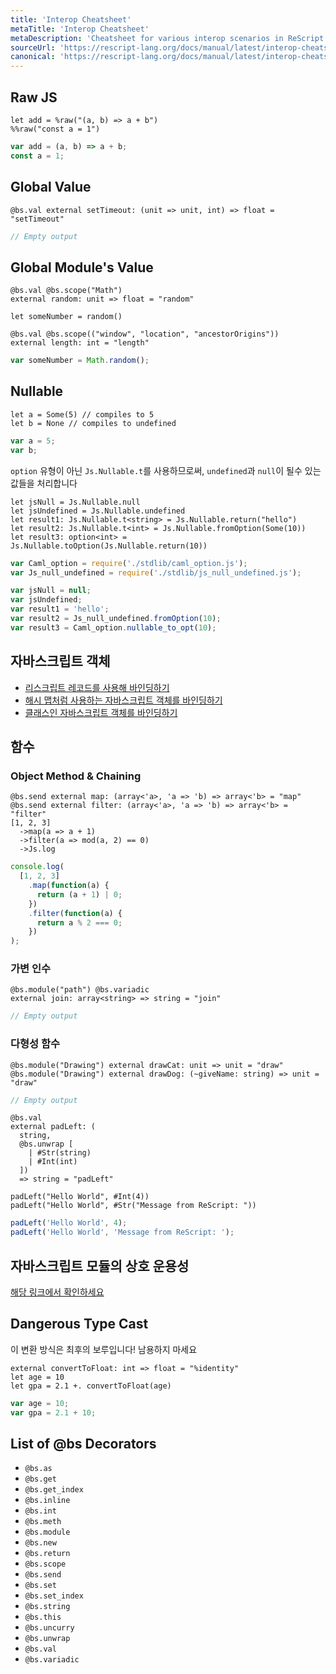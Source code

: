 ```yaml
---
title: 'Interop Cheatsheet'
metaTitle: 'Interop Cheatsheet'
metaDescription: 'Cheatsheet for various interop scenarios in ReScript'
sourceUrl: 'https://rescript-lang.org/docs/manual/latest/interop-cheatsheet'
canonical: 'https://rescript-lang.org/docs/manual/latest/interop-cheatsheet'
---
```


<!-- TODO: this should be a glossary instead -->

## Raw JS

```reason
let add = %raw("(a, b) => a + b")
%%raw("const a = 1")
```

```js
var add = (a, b) => a + b;
const a = 1;
```

## Global Value

```reason
@bs.val external setTimeout: (unit => unit, int) => float = "setTimeout"
```

```js
// Empty output
```

## Global Module's Value

```reason
@bs.val @bs.scope("Math")
external random: unit => float = "random"

let someNumber = random()

@bs.val @bs.scope(("window", "location", "ancestorOrigins"))
external length: int = "length"
```

```js
var someNumber = Math.random();
```

## Nullable

```reason
let a = Some(5) // compiles to 5
let b = None // compiles to undefined
```

```js
var a = 5;
var b;
```

`option` 유형이 아닌 `Js.Nullable.t`를 사용하므로써, `undefined`과 `null`이 될수 있는 값들을 처리합니다

```reason
let jsNull = Js.Nullable.null
let jsUndefined = Js.Nullable.undefined
let result1: Js.Nullable.t<string> = Js.Nullable.return("hello")
let result2: Js.Nullable.t<int> = Js.Nullable.fromOption(Some(10))
let result3: option<int> = Js.Nullable.toOption(Js.Nullable.return(10))
```

```js
var Caml_option = require('./stdlib/caml_option.js');
var Js_null_undefined = require('./stdlib/js_null_undefined.js');

var jsNull = null;
var jsUndefined;
var result1 = 'hello';
var result2 = Js_null_undefined.fromOption(10);
var result3 = Caml_option.nullable_to_opt(10);
```

## 자바스크립트 객체

- [리스크립트 레코드를 사용해 바인딩하기](https://green-labs.github.io/rescript-in-korean/JavaScript-Interop/04-Bind-to-JS-Object#%EB%A0%88%EC%BD%94%EB%93%9C%EC%B2%98%EB%9F%BC%EC%82%AC%EC%9A%A9%ED%95%98%EB%8A%94%EC%9E%90%EB%B0%94%EC%8A%A4%ED%81%AC%EB%A6%BD%ED%8A%B8%EA%B0%9D%EC%B2%B4%EB%A5%BC%EB%B0%94%EC%9D%B8%EB%94%A9%ED%95%98%EA%B8%B0)
- [해시 맵처럼 사용하는 자바스크립트 객체를 바인딩하기](https://green-labs.github.io/rescript-in-korean/JavaScript-Interop/04-Bind-to-JS-Object#%ED%95%B4%EC%8B%9C%EB%A7%B5%EC%B2%98%EB%9F%BC%EC%82%AC%EC%9A%A9%ED%95%98%EB%8A%94%EC%9E%90%EB%B0%94%EC%8A%A4%ED%81%AC%EB%A6%BD%ED%8A%B8%EA%B0%9D%EC%B2%B4%EB%A5%BC%EB%B0%94%EC%9D%B8%EB%94%A9%ED%95%98%EA%B8%B0)
- [클래스인 자바스크립트 객체를 바인딩하기](https://green-labs.github.io/rescript-in-korean/JavaScript-Interop/04-Bind-to-JS-Object#%ED%81%B4%EB%9E%98%EC%8A%A4%EC%9D%B8%EC%9E%90%EB%B0%94%EC%8A%A4%ED%81%AC%EB%A6%BD%ED%8A%B8%EA%B0%9D%EC%B2%B4%EB%A5%BC%EB%B0%94%EC%9D%B8%EB%94%A9%ED%95%98%EA%B8%B0)

## 함수

### Object Method & Chaining

```reason
@bs.send external map: (array<'a>, 'a => 'b) => array<'b> = "map"
@bs.send external filter: (array<'a>, 'a => 'b) => array<'b> = "filter"
[1, 2, 3]
  ->map(a => a + 1)
  ->filter(a => mod(a, 2) == 0)
  ->Js.log
```

```js
console.log(
  [1, 2, 3]
    .map(function(a) {
      return (a + 1) | 0;
    })
    .filter(function(a) {
      return a % 2 === 0;
    })
);
```

### 가변 인수

```reason
@bs.module("path") @bs.variadic
external join: array<string> => string = "join"
```

```js
// Empty output
```

### 다형성 함수

```reason
@bs.module("Drawing") external drawCat: unit => unit = "draw"
@bs.module("Drawing") external drawDog: (~giveName: string) => unit = "draw"
```

```js
// Empty output
```

```reason
@bs.val
external padLeft: (
  string,
  @bs.unwrap [
    | #Str(string)
    | #Int(int)
  ])
  => string = "padLeft"

padLeft("Hello World", #Int(4))
padLeft("Hello World", #Str("Message from ReScript: "))
```

```js
padLeft('Hello World', 4);
padLeft('Hello World', 'Message from ReScript: ');
```

## 자바스크립트 모듈의 상호 운용성

[해당 링크에서 확인하세요](https://green-labs.github.io/rescript-in-korean/JavaScript-Interop/06-Import-from-Export-to-JS)

## Dangerous Type Cast

이 변환 방식은 최후의 보루입니다! 남용하지 마세요

```reason
external convertToFloat: int => float = "%identity"
let age = 10
let gpa = 2.1 +. convertToFloat(age)
```

```js
var age = 10;
var gpa = 2.1 + 10;
```

## List of @bs Decorators

- `@bs.as`
- `@bs.get`
- `@bs.get_index`
- `@bs.inline`
- `@bs.int`
- `@bs.meth`
- `@bs.module`
- `@bs.new`
- `@bs.return`
- `@bs.scope`
- `@bs.send`
- `@bs.set`
- `@bs.set_index`
- `@bs.string`
- `@bs.this`
- `@bs.uncurry`
- `@bs.unwrap`
- `@bs.val`
- `@bs.variadic`
